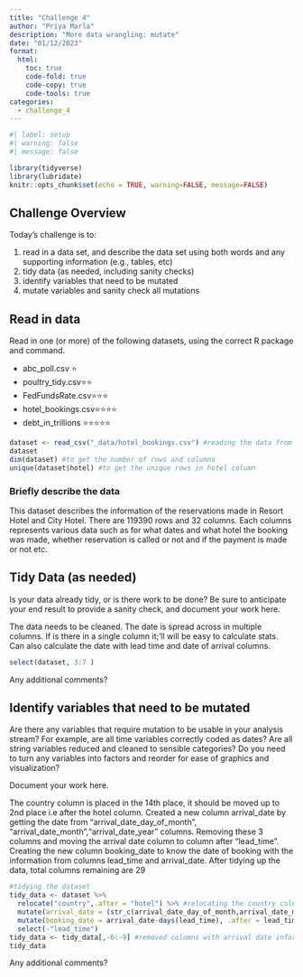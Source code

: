 ```yaml
---
title: "Challenge 4"
author: "Priya Marla"
description: "More data wrangling: mutate"
date: "01/12/2023"
format:
  html:
    toc: true
    code-fold: true
    code-copy: true
    code-tools: true
categories:
  - challenge_4
---
```


```r
#| label: setup
#| warning: false
#| message: false

library(tidyverse)
library(lubridate)
knitr::opts_chunk$set(echo = TRUE, warning=FALSE, message=FALSE)
```

## Challenge Overview

Today's challenge is to:

1)  read in a data set, and describe the data set using both words and any supporting information (e.g., tables, etc)
2)  tidy data (as needed, including sanity checks)
3)  identify variables that need to be mutated
4)  mutate variables and sanity check all mutations

## Read in data

Read in one (or more) of the following datasets, using the correct R package and command.

-   abc_poll.csv ⭐
-   poultry_tidy.csv⭐⭐
-   FedFundsRate.csv⭐⭐⭐
-   hotel_bookings.csv⭐⭐⭐⭐
-   debt_in_trillions ⭐⭐⭐⭐⭐

```r
dataset <- read_csv("_data/hotel_bookings.csv") #reading the data from csv file
dataset
dim(dataset) #to get the number of rows and columns
unique(dataset$hotel) #to get the unique rows in hotel column
```

### Briefly describe the data
This dataset describes the information of the reservations made in Resort Hotel and City Hotel. There are 119390 rows and 32 columns. Each columns represents various data such as for what dates and what hotel the booking was made, whether reservation is called or not and if the payment is made or not etc.


## Tidy Data (as needed)

Is your data already tidy, or is there work to be done? Be sure to anticipate your end result to provide a sanity check, and document your work here.

The data needs to be cleaned. The date is spread across in multiple columns. If is there in a single column it;'ll will be easy to calculate stats. Can also calculate the date with lead time and date of arrival columns.


```r
select(dataset, 3:7 )
```

Any additional comments?

## Identify variables that need to be mutated

Are there any variables that require mutation to be usable in your analysis stream? For example, are all time variables correctly coded as dates? Are all string variables reduced and cleaned to sensible categories? Do you need to turn any variables into factors and reorder for ease of graphics and visualization?

Document your work here.

The country column is placed in the 14th place, it should be moved up to 2nd place i.e after the hotel column. Created a new column arrival_date by getting the date from "arrival_date_day_of_month", "arrival_date_month","arrival_date_year" columns. Removing these 3 columns and moving the arrival date column to column after "lead_time". 
Creating the new column booking_date to know the date of booking with the information from columns lead_time and arrival_date.
After tidying up the data, total columns remaining are 29

```r
#tidying the dataset
tidy_data <- dataset %>%
  relocate("country",.after = "hotel") %>% #relocating the country column
  mutate(arrival_date = (str_c(arrival_date_day_of_month,arrival_date_month,arrival_date_year, sep = "/")), arrival_date = dmy(arrival_date), .after = lead_time) %>% #variable for arrival date
  mutate(booking_date = arrival_date-days(lead_time), .after = lead_time) %>% #variable to know the date of booking
  select(-"lead_time")
tidy_data <- tidy_data[,-6:-9] #removed columns with arrival date information
tidy_data
```

Any additional comments?
